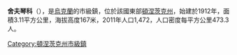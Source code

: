 {{unreferenced|time=2015-09-14T08:59:15+00:00}}
'''舍夫琴科'''（{{lang-uk|Шевченко}}），是[[烏克蘭|烏克蘭]]的市級鎮，位於該國東部[[頓涅茨克州|頓涅茨克州]]，始建於1912年，面積3.11平方公里，海拔高度167米，2011年人口1,472，人口密度每平方公里473.3人。

{{coord|48|13|12|N|37|8|43|E|scale:100000|display=title}}

{{DEFAULTSORT:Шевченко}}
[[Category:頓涅茨克州市級鎮|Category:頓涅茨克州市級鎮]]


{{Donetsk-geo-stub}}